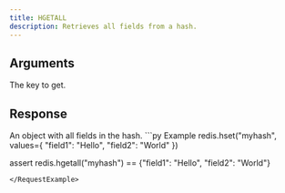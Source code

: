 ```yaml
---
title: HGETALL
description: Retrieves all fields from a hash.
---
```


## Arguments

<ParamField body="key" type="str" required>
  The key to get.
</ParamField>

## Response

<ResponseField type="Optional[str]" required>
  An object with all fields in the hash.
</ResponseField>

<RequestExample>
```py Example
redis.hset("myhash", values={
"field1": "Hello",
"field2": "World"
})

assert redis.hgetall("myhash") == {"field1": "Hello", "field2": "World"}
```
</RequestExample>
